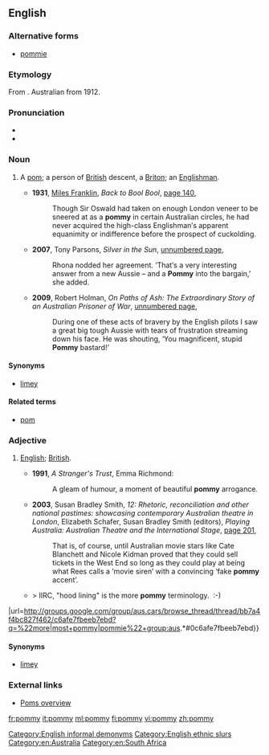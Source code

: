 ==English==

===Alternative forms===
* [[pommie]]

===Etymology===
From {{suffix|pom|y|gloss2=diminutive suffix|lang=en}}. Australian from 1912.

===Pronunciation===
* {{IPA|/pɒmi/|lang=en}}
* {{rhymes|ɒmi|lang=en}}

===Noun===
{{en-noun|pommies}}

# {{context|Australia|New Zealand|South Africa|derogatory|lang=en}} A [[pom]]; a person of [[British]] descent, a [[Briton]]; an [[Englishman]].
#* '''1931''', [[w:Miles Franklin|Miles Franklin]], ''Back to Bool Bool'', [http://books.google.com.au/books?id=YvfPAAAAMAAJ&q=%22pommy%22+australia+-intitle:%22%22+-inauthor:%22%22&dq=%22pommy%22+australia+-intitle:%22%22+-inauthor:%22%22&hl=en&sa=X&ei=oDXjT6XhJOatiQfWlrT3Dg&redir_esc=y page 140],
#*: Though Sir Oswald had taken on enough London veneer to be sneered at as a '''pommy''' in certain Australian circles, he had never acquired the high-class Englishman′s apparent equanimity or indifference before the prospect of cuckolding.
#* '''2007''', Tony Parsons, ''Silver in the Sun'', [http://books.google.com.au/books?id=6s73jQWCFnkC&pg=PT115&dq=%22pommy%22+australia+-intitle:%22%22+-inauthor:%22%22&hl=en&sa=X&ei=di7jT-KFCuqTiAeWsqCDDw&redir_esc=y#v=onepage&q=%22pommy%22%20australia%20-intitle%3A%22%22%20-inauthor%3A%22%22&f=false unnumbered page],
#*: Rhona nodded her agreement. ‘That′s a very interesting answer from a new Aussie – and a '''Pommy''' into the bargain,’ she added.
#* '''2009''', Robert Holman, ''On Paths of Ash: The Extraordinary Story of an Australian Prisoner of War'', [http://books.google.com.au/books?id=VUynemaVDxMC&pg=PT71&dq=%22pommy%22+australia+-intitle:%22%22+-inauthor:%22%22&hl=en&sa=X&ei=di7jT-KFCuqTiAeWsqCDDw&redir_esc=y#v=onepage&q=%22pommy%22%20australia%20-intitle%3A%22%22%20-inauthor%3A%22%22&f=false unnumbered page],
#*: During one of these acts of bravery by the English pilots I saw a great big tough Aussie with tears of frustration streaming down his face. He was shouting, ‘You magnificent, stupid '''Pommy''' bastard!’

====Synonyms====
* [[limey]] {{qualifier|US}}

====Related terms====
* [[pom]]

===Adjective===
{{en-adj|-}}

# {{context|Australia|New Zealand|South Africa|sometimes|pejorative|lang=en}} [[English]]; [[British]].
#* '''1991''', ''A Stranger's Trust'', Emma Richmond:
#*: A gleam of humour, a moment of beautiful '''pommy''' arrogance.
#* '''2003''', Susan Bradley Smith, ''12: Rhetoric, reconciliation and other national pastimes: showcasing contemporary Australian theatre in London'', Elizabeth Schafer, Susan Bradley Smith (editors), ''Playing Australia: Australian Theatre and the International Stage'', [http://books.google.com.au/books?id=V0QRHKV_3NcC&pg=PA201&dq=%22pommy%22+australia+-intitle:%22%22+-inauthor:%22%22&hl=en&sa=X&ei=di7jT-KFCuqTiAeWsqCDDw&redir_esc=y#v=onepage&q=%22pommy%22%20australia%20-intitle%3A%22%22%20-inauthor%3A%22%22&f=false page 201],
#*: That is, of course, until Australian movie stars like Cate Blanchett and Nicole Kidman proved that they could sell tickets in the West End so long as they could play at being what Rees calls a ‘movie siren’ with a convincing ‘fake '''pommy''' accent’.
#* {{quote-newsgroup
|title=Hello, Hello
|group=aus.cars
|author=feral
|date=February 24
|year=2005
|passage=athol wrote:{{...}}> IIRC, "hood lining" is the more '''pommy''' terminology.  :-)
|url=http://groups.google.com/group/aus.cars/browse_thread/thread/bb7a4f4bc827f462/c6afe7fbeeb7ebd?q=%22more|most+pommy|pommie%22+group:aus.*#0c6afe7fbeeb7ebd}}

====Synonyms====
* [[limey]] {{qualifier|US}}

===External links===
* [http://www.australianbeers.com/culture/poms.htm Poms overview]

[[Category:English informal demonyms]]
[[Category:English ethnic slurs]]
[[Category:en:Australia]]
[[Category:en:South Africa]]

[[fr:pommy]]
[[it:pommy]]
[[ml:pommy]]
[[fi:pommy]]
[[vi:pommy]]
[[zh:pommy]]